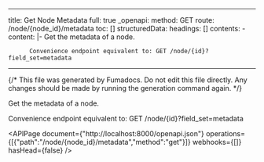 <!-- AUTO-GENERATED: fumadocs-openapi (safe to overwrite) -->

---
title: Get Node Metadata
full: true
_openapi:
  method: GET
  route: /node/{node_id}/metadata
  toc: []
  structuredData:
    headings: []
    contents:
      - content: |-
          Get the metadata of a node.

          Convenience endpoint equivalent to: GET /node/{id}?field_set=metadata
---

{/* This file was generated by Fumadocs. Do not edit this file directly. Any changes should be made by running the generation command again. */}

Get the metadata of a node.

Convenience endpoint equivalent to: GET /node/{id}?field_set=metadata

<APIPage document={"http://localhost:8000/openapi.json"} operations={[{"path":"/node/{node_id}/metadata","method":"get"}]} webhooks={[]} hasHead={false} />
